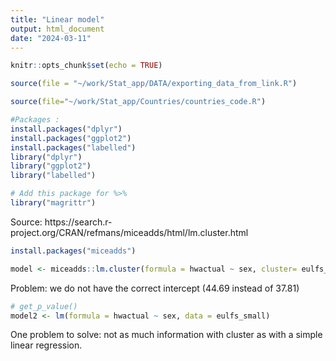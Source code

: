 ```yaml
---
title: "Linear model"
output: html_document
date: "2024-03-11"
---
```


```r
knitr::opts_chunk$set(echo = TRUE)
```

```r
source(file = "~/work/Stat_app/DATA/exporting_data_from_link.R")
```

```r
source(file="~/work/Stat_app/Countries/countries_code.R")
```

```r
#Packages :
install.packages("dplyr")
install.packages("ggplot2")
install.packages("labelled")
library("dplyr")
library("ggplot2")
library("labelled")

# Add this package for %>%
library("magrittr")
```

Source:
https://search.r-project.org/CRAN/refmans/miceadds/html/lm.cluster.html
```r
install.packages("miceadds")
```

```r
model <- miceadds::lm.cluster(formula = hwactual ~ sex, cluster= eulfs_small$country, data = eulfs_small)
```
Problem: we do not have the correct intercept (44.69 instead of 37.81)

```r
# get_p_value()
model2 <- lm(formula = hwactual ~ sex, data = eulfs_small)
```

One problem to solve: not as much information with cluster as with a simple linear regression.

```r

```


